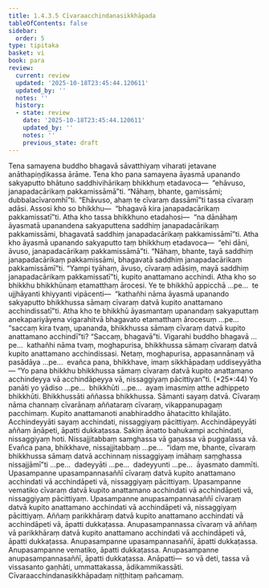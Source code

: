```yaml
---
title: 1.4.3.5 Cīvaraacchindanasikkhāpada
tableOfContents: false
sidebar:
  order: 5
type: tipitaka
basket: vi
book: para
review:
  current: review
  updated: '2025-10-18T23:45:44.120611'
  updated_by: ''
  notes: ''
  history:
  - state: review
    date: '2025-10-18T23:45:44.120611'
    updated_by: ''
    notes: ''
    previous_state: draft
---
```



<DynamicBreadcrumb />


<ReviewStatus review={frontmatter.review} showDetails={true} />

<HypothesisAnnotation frontmatter={frontmatter} />

<Division number="631" book="para" e="ch" v="1" p="367">

<Paragraph number="2336" book="para">
Tena samayena buddho bhagavā sāvatthiyaṃ viharati jetavane anāthapiṇḍikassa ārāme. Tena kho pana samayena āyasmā upanando sakyaputto bhātuno saddhivihārikaṃ bhikkhuṃ etadavoca—  “ehāvuso, janapadacārikaṃ pakkamissāmā”ti. “Nāhaṃ, bhante, gamissāmi; dubbalacīvaromhī”ti. “Ehāvuso, ahaṃ te cīvaraṃ dassāmī”ti tassa cīvaraṃ adāsi. Assosi kho so bhikkhu—  “bhagavā kira janapadacārikaṃ pakkamissatī”ti. Atha kho tassa bhikkhuno etadahosi—  “na dānāhaṃ āyasmatā upanandena sakyaputtena saddhiṃ janapadacārikaṃ pakkamissāmi, bhagavatā saddhiṃ janapadacārikaṃ pakkamissāmī”ti. Atha kho āyasmā upanando sakyaputto taṃ bhikkhuṃ etadavoca—  “ehi dāni, āvuso, janapadacārikaṃ pakkamissāmā”ti. “Nāhaṃ, bhante, tayā saddhiṃ janapadacārikaṃ pakkamissāmi, bhagavatā saddhiṃ janapadacārikaṃ pakkamissāmī”ti. “Yampi tyāhaṃ, āvuso, cīvaraṃ adāsiṃ, mayā saddhiṃ janapadacārikaṃ pakkamissatī”ti, kupito anattamano acchindi. Atha kho so bhikkhu bhikkhūnaṃ etamatthaṃ ārocesi. Ye te bhikkhū appicchā …pe…  te ujjhāyanti khiyyanti vipācenti—  “kathañhi nāma āyasmā upanando sakyaputto bhikkhussa sāmaṃ cīvaraṃ datvā kupito anattamano acchindissatī”ti.
</Paragraph>

<Paragraph number="2337" book="para">
Atha kho te bhikkhū āyasmantaṃ upanandaṃ sakyaputtaṃ anekapariyāyena vigarahitvā bhagavato etamatthaṃ ārocesuṃ …pe…  “saccaṃ kira tvaṃ, upananda, bhikkhussa sāmaṃ cīvaraṃ datvā kupito anattamano acchindī”ti? “Saccaṃ, bhagavā”ti. Vigarahi buddho bhagavā …pe…  kathañhi nāma tvaṃ, moghapurisa, bhikkhussa sāmaṃ cīvaraṃ datvā kupito anattamano acchindissasi. Netaṃ, moghapurisa, appasannānaṃ vā pasādāya …pe…  evañca pana, bhikkhave, imaṃ sikkhāpadaṃ uddiseyyātha—
</Paragraph>

</Division>
<Division number="632" book="para" e="ch" v="1" p="367">

<Paragraph number="2338" book="para">
<Emphasis>“Yo pana bhikkhu bhikkhussa sāmaṃ cīvaraṃ datvā kupito anattamano acchindeyya vā acchindāpeyya vā, nissaggiyaṃ pācittiyan”</Emphasis>ti. (*25*:<Emphasis>44</Emphasis>)
</Paragraph>

</Division>
<Division number="633" book="para" e="ch" v="1" p="367">

<Paragraph number="2339" book="para">
<Emphasis>Yo panā</Emphasis>ti yo yādiso …pe…  <Emphasis>bhikkhū</Emphasis>ti …pe…  ayaṃ imasmiṃ atthe adhippeto bhikkhūti.
</Paragraph>

<Paragraph number="2340" book="para">
<Emphasis>Bhikkhussā</Emphasis>ti aññassa bhikkhussa.
</Paragraph>

<Paragraph number="2341" book="para">
<Emphasis>Sāman</Emphasis>ti sayaṃ datvā.
</Paragraph>

<Paragraph number="2342" book="para">
<Emphasis>Cīvaraṃ</Emphasis> nāma channaṃ cīvarānaṃ aññataraṃ cīvaraṃ, vikappanupagaṃ pacchimaṃ.
</Paragraph>

<Paragraph number="2343" book="para">
<Emphasis>Kupito anattamano</Emphasis>ti anabhiraddho āhatacitto khilajāto.
</Paragraph>

<Paragraph number="2344" book="para">
<Emphasis>Acchindeyyā</Emphasis>ti sayaṃ acchindati, nissaggiyaṃ pācittiyaṃ.
</Paragraph>

<Paragraph number="2345" book="para">
<Emphasis>Acchindāpeyyā</Emphasis>ti aññaṃ āṇāpeti, āpatti dukkaṭassa. Sakiṃ āṇatto bahukampi acchindati, nissaggiyaṃ hoti. Nissajjitabbaṃ saṃghassa vā gaṇassa vā puggalassa vā. Evañca pana, bhikkhave, nissajjitabbaṃ …pe…  “idaṃ me, bhante, cīvaraṃ bhikkhussa sāmaṃ datvā acchinnaṃ nissaggiyaṃ imāhaṃ saṃghassa nissajjāmī”ti …pe…  dadeyyāti …pe…  dadeyyunti …pe…  āyasmato dammīti.
</Paragraph>

</Division>
<Division number="634" book="para" e="ch" v="1" p="368">

<Paragraph number="2346" book="para">
Upasampanne upasampannasaññī cīvaraṃ datvā kupito anattamano acchindati vā acchindāpeti vā, nissaggiyaṃ pācittiyaṃ. Upasampanne vematiko cīvaraṃ datvā kupito anattamano acchindati vā acchindāpeti vā, nissaggiyaṃ pācittiyaṃ. Upasampanne anupasampannasaññī cīvaraṃ datvā kupito anattamano acchindati vā acchindāpeti vā, nissaggiyaṃ pācittiyaṃ.
</Paragraph>

<Paragraph number="2347" book="para">
Aññaṃ parikkhāraṃ datvā kupito anattamano acchindati vā acchindāpeti vā, āpatti dukkaṭassa. Anupasampannassa cīvaraṃ vā aññaṃ vā parikkhāraṃ datvā kupito anattamano acchindati vā acchindāpeti vā, āpatti dukkaṭassa. Anupasampanne upasampannasaññī, āpatti dukkaṭassa. Anupasampanne vematiko, āpatti dukkaṭassa. Anupasampanne anupasampannasaññī, āpatti dukkaṭassa.
</Paragraph>

</Division>
<Division number="635" book="para" e="ch" v="1" p="368">

<Paragraph number="2348" book="para">
Anāpatti—  so vā deti, tassa vā vissasanto gaṇhāti, ummattakassa, ādikammikassāti.

</Paragraph>
</Division>

<Paragraph number="2349" type="center" book="para">
Cīvaraacchindanasikkhāpadaṃ niṭṭhitaṃ pañcamaṃ.
</Paragraph>